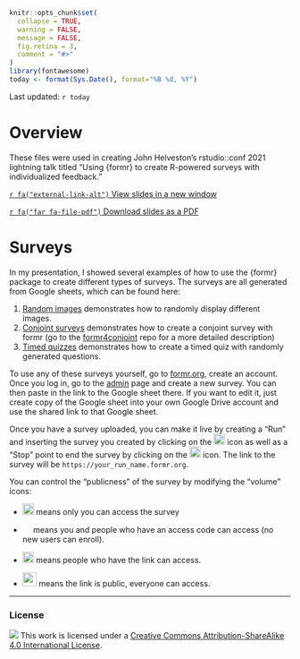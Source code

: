 
```r
knitr::opts_chunk$set(
  collapse = TRUE,
  warning = FALSE,
  message = FALSE,
  fig.retina = 3,
  comment = "#>"
)
library(fontawesome)
today <- format(Sys.Date(), format="%B %d, %Y")
```

Last updated: `r today`

# Overview

These files were used in creating John Helveston's rstudio::conf 2021 lightning talk titled "Using {formr} to create R-powered surveys with individualized feedback."

[`r fa("external-link-alt")` View slides in a new window](https://jhelvy.github.io/surveys-with-formr/slides/index.html){target="_blank"}

[`r fa("far fa-file-pdf")` Download slides as a PDF](https://jhelvy.github.io/surveys-with-formr/slides/surveys-with-formr.pdf)

# Surveys

In my presentation, I showed several examples of how to use the {formr} package to create different types of surveys. The surveys are all generated from Google sheets, which can be found here:

1. [Random images](https://docs.google.com/spreadsheets/d/1hs551J6PYJNxc4sftmJyUqj6XYGYFVnN_5faQBWY7cs/edit?usp=sharing) demonstrates how to randomly display different images.
2. [Conjoint surveys](https://docs.google.com/spreadsheets/d/1Ih3Pt6uz-gp5vc0SBxBzl4K0aZoRLwI6dtdtZiXSLz0/) demonstrates how to create a conjoint survey with formr (go to the [formr4conjoint](https://github.com/jhelvy/formr4conjoint) repo for a more detailed description)
3. [Timed quizzes](https://docs.google.com/spreadsheets/d/1PAHG15ijvVpCO3Ny9biAnzJTonLLfzPDDBKg1vA0ZEs/edit?usp=sharing) demonstrates how to create a timed quiz with randomly generated questions.

To use any of these surveys yourself, go to [formr.org](https://formr.org/), create an account. Once you log in, go to the [admin](https://formr.org/admin) page and create a new survey. You can then paste in the link to the Google sheet there. If you want to edit it, just create copy of the Google sheet into your own Google Drive account and use the shared link to that Google sheet.

Once you have a survey uploaded, you can make it live by creating a "Run" and inserting the survey you created by clicking on the <img src="images/pen-square-solid.svg" width=20> icon as well as a "Stop" point to end the survey by clicking on the <img src="images/stop-solid.svg" width=20> icon. The link to the survey will be `https://your_run_name.formr.org`.

You can control the "publicness" of the survey by modifying the "volume" icons:

- <img src="images/eject-solid.svg" width=20> means only you can access the survey

- <img src="images/volume-off-solid.svg" width=15> means you and people who have an access code can access (no new users can enroll).

- <img src="images/volume-down-solid.svg" width=20> means people who have the link can access.

- <img src="images/volume-up-solid.svg" width=25> means the link is public, everyone can access.

-----

### License

![](https://i.creativecommons.org/l/by-sa/4.0/88x31.png)  This work is licensed under a [Creative Commons Attribution-ShareAlike 4.0 International License](https://creativecommons.org/licenses/by-sa/4.0/).
